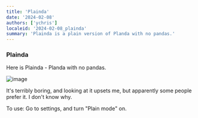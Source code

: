 ```yaml
---
title: 'Plainda'
date: '2024-02-08'
authors: ['ychris']
localeid: '2024-02-08_plainda'
summary: 'Plainda is a plain version of Planda with no pandas.'
---
```


### Plainda

Here is Plainda - Planda with no pandas.

![image](/blog/plainda.png)

It's terribly boring, and looking at it upsets me, but apparently some people prefer it. I don't know why.

To use: Go to settings, and turn "Plain mode" on.